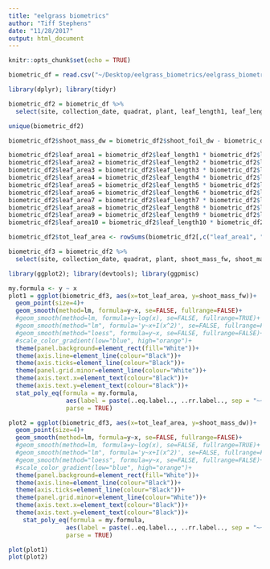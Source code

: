 ```yaml
---
title: "eelgrass biometrics"
author: "Tiff Stephens"
date: "11/28/2017"
output: html_document
---
```


```r
knitr::opts_chunk$set(echo = TRUE)
```

```r
biometric_df = read.csv("~/Desktop/eelgrass_biometrics/eelgrass_biometrics/biometrics.csv")
```

```r
library(dplyr); library(tidyr)
```

```r
biometric_df2 = biometric_df %>% 
  select(site, collection_date, quadrat, plant, leaf_length1, leaf_length2, leaf_length3, leaf_length4, leaf_length5, leaf_length6, leaf_length7, leaf_length8, leaf_length9, leaf_length10, leaf_width1, leaf_width2, leaf_width3, leaf_width4, leaf_width5, leaf_width6, leaf_width7, leaf_width8, leaf_width9, leaf_width10, shoot_mass_fw, shoot_foil, shoot_foil_dw)

unique(biometric_df2)
```

```r
biometric_df2$shoot_mass_dw = biometric_df2$shoot_foil_dw - biometric_df2$shoot_foil
```

```r
biometric_df2$leaf_area1 = biometric_df2$leaf_length1 * biometric_df2$leaf_width1
biometric_df2$leaf_area2 = biometric_df2$leaf_length2 * biometric_df2$leaf_width2
biometric_df2$leaf_area3 = biometric_df2$leaf_length3 * biometric_df2$leaf_width3
biometric_df2$leaf_area4 = biometric_df2$leaf_length4 * biometric_df2$leaf_width4
biometric_df2$leaf_area5 = biometric_df2$leaf_length5 * biometric_df2$leaf_width5
biometric_df2$leaf_area6 = biometric_df2$leaf_length6 * biometric_df2$leaf_width6
biometric_df2$leaf_area7 = biometric_df2$leaf_length7 * biometric_df2$leaf_width7
biometric_df2$leaf_area8 = biometric_df2$leaf_length8 * biometric_df2$leaf_width8
biometric_df2$leaf_area9 = biometric_df2$leaf_length9 * biometric_df2$leaf_width9
biometric_df2$leaf_area10 = biometric_df2$leaf_length10 * biometric_df2$leaf_width10

biometric_df2$tot_leaf_area <- rowSums(biometric_df2[,c("leaf_area1", "leaf_area2", "leaf_area3", "leaf_area4", "leaf_area5", "leaf_area6", "leaf_area7", "leaf_area8", "leaf_area9", "leaf_area10")], na.rm=TRUE)
```

```r
biometric_df3 = biometric_df2 %>% 
  select(site, collection_date, quadrat, plant, shoot_mass_fw, shoot_mass_dw, tot_leaf_area)
```


```r
library(ggplot2); library(devtools); library(ggpmisc)

my.formula <- y ~ x
plot1 = ggplot(biometric_df3, aes(x=tot_leaf_area, y=shoot_mass_fw))+
  geom_point(size=4)+
  geom_smooth(method=lm, formula=y~x, se=FALSE, fullrange=FALSE)+
  #geom_smooth(method=lm, formula=y~log(x), se=FALSE, fullrange=TRUE)+
  #geom_smooth(method="lm", formula='y~x+I(x^2)', se=FALSE, fullrange=FALSE)+
  #geom_smooth(method="loess", formula=y~x, se=FALSE, fullrange=FALSE)+
  #scale_color_gradient(low="blue", high="orange")+
  theme(panel.background=element_rect(fill="White"))+
  theme(axis.line=element_line(colour="Black"))+
  theme(axis.ticks=element_line(colour="Black"))+
  theme(panel.grid.minor=element_line(colour="White"))+
  theme(axis.text.x=element_text(colour="Black"))+
  theme(axis.text.y=element_text(colour="Black"))+
  stat_poly_eq(formula = my.formula, 
                aes(label = paste(..eq.label.., ..rr.label.., sep = "~~~")), 
                parse = TRUE)

plot2 = ggplot(biometric_df3, aes(x=tot_leaf_area, y=shoot_mass_dw))+
  geom_point(size=4)+
  geom_smooth(method=lm, formula=y~x, se=FALSE, fullrange=FALSE)+
  #geom_smooth(method=lm, formula=y~log(x), se=FALSE, fullrange=TRUE)+
  #geom_smooth(method="lm", formula='y~x+I(x^2)', se=FALSE, fullrange=FALSE)+
  #geom_smooth(method="loess", formula=y~x, se=FALSE, fullrange=FALSE)+
  #scale_color_gradient(low="blue", high="orange")+
  theme(panel.background=element_rect(fill="White"))+
  theme(axis.line=element_line(colour="Black"))+
  theme(axis.ticks=element_line(colour="Black"))+
  theme(panel.grid.minor=element_line(colour="White"))+
  theme(axis.text.x=element_text(colour="Black"))+
  theme(axis.text.y=element_text(colour="Black"))+
    stat_poly_eq(formula = my.formula, 
                aes(label = paste(..eq.label.., ..rr.label.., sep = "~~~")), 
                parse = TRUE)

plot(plot1)
plot(plot2)
```

